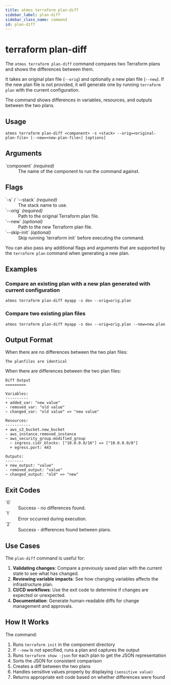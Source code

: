 ```yaml
---
title: atmos terraform plan-diff
sidebar_label: plan-diff
sidebar_class_name: command
id: plan-diff
---
```



# terraform plan-diff

The `atmos terraform plan-diff` command compares two Terraform plans and shows the differences between them.

It takes an original plan file (`--orig`) and optionally a new plan file (`--new`). If the new plan file is not provided, it will generate one by running `terraform plan` with the current configuration.

The command shows differences in variables, resources, and outputs between the two plans.

## Usage

```shell
atmos terraform plan-diff <component> -s <stack> --orig=<original-plan-file> [--new=<new-plan-file>] [options]
```

## Arguments

<dl>
  <dt>`component` <em>(required)</em></dt>
  <dd>The name of the component to run the command against.</dd>
</dl>

## Flags

<dl>
  <dt>`-s` / `--stack` <em>(required)</em></dt>
  <dd>The stack name to use.</dd>

  <dt>`--orig` <em>(required)</em></dt>
  <dd>Path to the original Terraform plan file.</dd>

  <dt>`--new` <em>(optional)</em></dt>
  <dd>Path to the new Terraform plan file.</dd>

  <dt>`--skip-init` <em>(optional)</em></dt>
  <dd>Skip running `terraform init` before executing the command.</dd>
</dl>

You can also pass any additional flags and arguments that are supported by the `terraform plan` command when generating a new plan.

## Examples

### Compare an existing plan with a new plan generated with current configuration

```shell
atmos terraform plan-diff myapp -s dev --orig=orig.plan
```

### Compare two existing plan files

```shell
atmos terraform plan-diff myapp -s dev --orig=orig.plan --new=new.plan
```

## Output Format

When there are no differences between the two plan files:

```text
The planfiles are identical
```

When there are differences between the two plan files:

```text
Diff Output
=========

Variables:
----------
+ added_var: "new value"
- removed_var: "old value"
~ changed_var: "old value" => "new value"

Resources:
-----------
+ aws_s3_bucket.new_bucket
- aws_instance.removed_instance
~ aws_security_group.modified_group
  ~ ingress.cidr_blocks: ["10.0.0.0/16"] => ["10.0.0.0/8"]
  + egress.port: 443

Outputs:
--------
+ new_output: "value"
- removed_output: "value"
~ changed_output: "old" => "new"
```

## Exit Codes

<dl>
  <dt>`0`</dt>
  <dd>Success - no differences found.</dd>

  <dt>`1`</dt>
  <dd>Error occurred during execution.</dd>

  <dt>`2`</dt>
  <dd>Success - differences found between plans.</dd>
</dl>

## Use Cases

The `plan-diff` command is useful for:

1. **Validating changes**: Compare a previously saved plan with the current state to see what has changed.
2. **Reviewing variable impacts**: See how changing variables affects the infrastructure plan.
3. **CI/CD workflows**: Use the exit code to determine if changes are expected or unexpected.
4. **Documentation**: Generate human-readable diffs for change management and approvals.

## How It Works

The command:

1. Runs `terraform init` in the component directory
2. If `--new` is not specified, runs a plan and captures the output
3. Runs `terraform show -json` for each plan to get the JSON representation
4. Sorts the JSON for consistent comparison
5. Creates a diff between the two plans
6. Handles sensitive values properly by displaying `(sensitive value)`
7. Returns appropriate exit code based on whether differences were found
